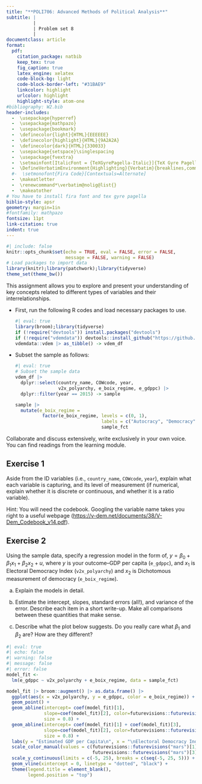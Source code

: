 ```yaml
---
title: "**POLI706: Advanced Methods of Political Analysis**"
subtitle: |
          | 
          | Problem set 8
          |
documentclass: article
format: 
  pdf:
    citation_package: natbib
    keep_tex: true
    fig_caption: true
    latex_engine: xelatex
    code-block-bg: light
    code-block-border-left: "#31BAE9"
    linkcolor: highlight
    urlcolor: highlight
    highlight-style: atom-one
#bibliography: W2.bib
header-includes:
  -  \usepackage{hyperref}
  -  \usepackage{mathpazo}
  -  \usepackage{bookmark}
  -  \definecolor{light}{HTML}{EEEEEE}
  -  \definecolor{highlight}{HTML}{9A2A2A}
  -  \definecolor{dark}{HTML}{330033}
  -  \usepackage{setspace}\singlespacing
  -  \usepackage{fvextra}
  -  \setmainfont[ItalicFont = {TeXGyrePagella-Italic}]{TeX Gyre Pagella}
  -  \DefineVerbatimEnvironment{Highlighting}{Verbatim}{breaklines,commandchars=\\\{\}}
  #-  \setmonofont{Fira Code}[Contextuals=Alternate]
  -  \makeatletter
  -  \renewcommand*\verbatim@nolig@list{}
  -  \makeatother
# You have to install fira font and tex gyre pagella
biblio-style: apsr
geometry: margin=1in
#fontfamily: mathpazo
fontsize: 11pt
link-citation: true
indent: true
---
```


```r
#| include: false
knitr::opts_chunk$set(echo = TRUE, eval = FALSE, error = FALSE, 
                      message = FALSE, warning = FALSE)
# Load packages to import data
library(knitr);library(patchwork);library(tidyverse)
theme_set(theme_bw())
```

This assignment allows you to explore and present your understanding of key concepts related to different types of variables and their interrelationships. 

+ First, run the following R codes and load necessary packages to use.

  ```r
  #| eval: true
  library(broom);library(tidyverse)
  if (!require("devtools")) install.packages("devtools")
  if (!require("vdemdata")) devtools::install_github("https://github.com/vdeminstitute/vdemdata")
  vdemdata::vdem |> as_tibble() -> vdem_df
  ```
  
+ Subset the sample as follows:
  
  ```r
  #| eval: true
  # Subset the sample data
  vdem_df |> 
    dplyr::select(country_name, COWcode, year, 
                  v2x_polyarchy, e_boix_regime, e_gdppc) |>
    dplyr::filter(year == 2015) -> sample
    
  sample |> 
    mutate(e_boix_regime = 
            factor(e_boix_regime, levels = c(0, 1), 
                                  labels = c("Autocracy", "Democracy"))) ->
                                  sample_fct
  ```

Collaborate and discuss extensively, write exclusively in your own voice. You can find readings from the learning module.

## Exercise 1

Aside from the ID variables (i.e., `country_name`, `COWcode`, `year`), explain what each variable is capturing, and its level of measurement (if numerical, explain whether it is discrete or continuous, and whether it is a ratio variable).

\noindent Hint: You will need the codebook. Googling the variable name takes you right to a useful webpage ([https://v-dem.net/documents/38/V-Dem_Codebook_v14.pdf](https://v-dem.net/documents/38/V-Dem_Codebook_v14.pdf)).

## Exercise 2

Using the sample data, specify a regression model in the form of, $y = \beta_0 + \beta_1x_1 + \beta_2 x_2 + u$, where $y$ is your outcome--GDP per capita (`e_gdppc`), and $x_1$ is Electoral Democracy Index (`v2x_polyarchy`) and $x_2$ is Dichotomous measurement of democracy (`e_boix_regime`).

a. Explain the models in detail.

b. Estimate the intercept, slopes, standard errors (all!), and variance of the error. Describe each item in a short write-up. Make all comparisons between these quantities that make sense. 

c. Describe what the plot below suggests. Do you really care what $\beta_1$ and $\beta_2$ are? How are they different? 

\vspace{1em}

```r
#| eval: true
#| echo: false
#| warning: false
#| message: false
#| error: false
model_fit <- 
  lm(e_gdppc ~ v2x_polyarchy + e_boix_regime, data = sample_fct)

model_fit |> broom::augment() |> as.data.frame() |> 
  ggplot(aes(x = v2x_polyarchy, y = e_gdppc, color = e_boix_regime)) +
  geom_point() +
  geom_abline(intercept= coef(model_fit)[1], 
              slope=coef(model_fit)[2], color=futurevisions::futurevisions("mars")[1], 
              size = 0.8) +
  geom_abline(intercept= coef(model_fit)[1] + coef(model_fit)[3], 
              slope=coef(model_fit)[2], color=futurevisions::futurevisions("mars")[3], 
              size = 0.8) +
  labs(y = "Estimated GDP per Capita\n", x = "\nElectoral Democracy Index") +
  scale_color_manual(values = c(futurevisions::futurevisions("mars")[1],
                                futurevisions::futurevisions("mars")[3])) +
  scale_y_continuous(limits = c(-5, 25), breaks = c(seq(-5, 25, 5))) +
  geom_vline(xintercept = 0, linetype = "dotted", "black") +
  theme(legend.title = element_blank(),
        legend.position = "top")
```
